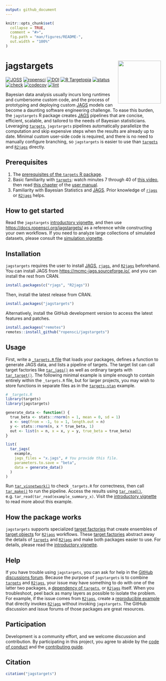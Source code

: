```yaml
---
output: github_document
---
```


```r
knitr::opts_chunk$set(
  collapse = TRUE,
  comment = "#>",
  fig.path = "man/figures/README-",
  out.width = "100%"
)
```

# jagstargets <img src='man/figures/logo.png' align="right" height="139"/>

[![JOSS](https://joss.theoj.org/papers/759f48d9ae7bc57e318e2d0ecc00569e/status.svg)](https://joss.theoj.org/papers/759f48d9ae7bc57e318e2d0ecc00569e)
[![ropensci](https://badges.ropensci.org/425_status.svg)](https://github.com/ropensci/software-review/issues/425)
[![DOI](https://zenodo.org/badge/321076424.svg)](https://zenodo.org/badge/latestdoi/321076424)
[![R Targetopia](https://img.shields.io/badge/R_Targetopia-member-blue?style=flat&labelColor=gray)](https://wlandau.github.io/targetopia/)
<!--[![cran](https://www.r-pkg.org/badges/version/jagstargets)](https://cran.r-project.org/package=jagstargets)-->
[![status](https://www.repostatus.org/badges/latest/active.svg)](https://www.repostatus.org/#active)
[![check](https://github.com/ropensci/jagstargets/workflows/check/badge.svg)](https://github.com/ropensci/jagstargets/actions?query=workflow%3Acheck)
[![codecov](https://codecov.io/gh/ropensci/jagstargets/branch/main/graph/badge.svg?token=3T5DlLwUVl)](https://codecov.io/gh/ropensci/jagstargets)
[![lint](https://github.com/ropensci/jagstargets/workflows/lint/badge.svg)](https://github.com/ropensci/jagstargets/actions?query=workflow%3Alint)

Bayesian data analysis usually incurs long runtimes and cumbersome custom code, and the process of prototyping and deploying custom [JAGS](https://mcmc-jags.sourceforge.io) models can become a daunting software engineering challenge. To ease this burden, the `jagstargets` R package creates [JAGS](https://mcmc-jags.sourceforge.io) pipelines that are concise, efficient, scalable, and tailored to the needs of Bayesian statisticians. Leveraging [`targets`](https://docs.ropensci.org/targets/), `jagstargets` pipelines automatically parallelize the computation and skip expensive steps when the results are already up to date. Minimal custom user-side code is required, and there is no need to manually configure branching, so `jagstargets` is easier to use than [`targets`](https://docs.ropensci.org/targets/) and [`R2jags`](https://CRAN.R-project.org/package=R2jags) directly.

## Prerequisites

1. The [prerequisites of the `targets` R package](https://docs.ropensci.org/targets/#prerequisites).
1. Basic familiarity with [`targets`](https://docs.ropensci.org/targets/): watch minutes 7 through 40 of [this video](https://youtu.be/Gqn7Xn4d5NI?t=439), then read [this chapter](https://books.ropensci.org/targets/walkthrough.html) of the [user manual](https://books.ropensci.org/targets/).
1. Familiarity with Bayesian Statistics and [JAGS](https://mcmc-jags.sourceforge.io/). Prior knowledge of [`rjags`](https://cran.r-project.org/package=rjags) or [`R2jags`](https://cran.r-project.org/package=R2jags) helps.

## How to get started

Read the `jagstargets` [introductory vignette](https://docs.ropensci.org/jagstargets/articles/introduction.html), and then use <https://docs.ropensci.org/jagstargets/> as a reference while constructing your own workflows. If you need to analyze large collections of simulated datasets, please consult the [simulation vignette](https://docs.ropensci.org/jagstargets/articles/simulation.html).

## Installation

`jagstargets` requires the user to install [JAGS](https://mcmc-jags.sourceforge.io/), [`rjags`](https://CRAN.R-project.org/package=rjags), and [`R2jags`](https://CRAN.R-project.org/package=R2jags) beforehand. You can install JAGS from <https://mcmc-jags.sourceforge.io/>, and you can install the rest from CRAN.

```r
install.packages(c("rjags", "R2jags"))
```

Then, install the latest release from CRAN.

```r
install.packages("jagstargets")
```

Alternatively, install the GitHub development version to access the latest features and patches.

```r
install.packages("remotes")
remotes::install_github("ropensci/jagstargets")
```

## Usage

First, write a [`_targets.R` file](https://books.ropensci.org/targets/walkthrough.html) that loads your packages, defines a function to generate JAGS data, and lists a pipeline of targets. The target list can call target factories like [`tar_jags()`](https://docs.ropensci.org/jagstargets/reference/tar_jags.html) as well as ordinary targets with [`tar_target()`](https://docs.ropensci.org/targets/reference/tar_target.html). The following minimal example is simple enough to contain entirely within the `_targets.R` file, but for larger projects, you may wish to store functions in separate files as in the [`targets-stan`](https://github.com/wlandau/targets-stan) example.

```r
# _targets.R
library(targets)
library(jagstargets)

generate_data <- function() {
  true_beta <- stats::rnorm(n = 1, mean = 0, sd = 1)
  x <- seq(from = -1, to = 1, length.out = n)
  y <- stats::rnorm(n, x * true_beta, 1)
  out <- list(n = n, x = x, y = y, true_beta = true_beta)
}

list(
  tar_jags(
    example,
    jags_files = "x.jags", # You provide this file.
    parameters.to.save = "beta",
    data = generate_data()
  )
)
```

Run [`tar_visnetwork()`](https://docs.ropensci.org/targets/reference/tar_visnetwork.html) to check `_targets.R` for correctness, then call [`tar_make()`](https://docs.ropensci.org/targets/reference/tar_make.html) to run the pipeline. Access the results using [`tar_read()`](https://docs.ropensci.org/targets/reference/tar_read.html), e.g. `tar_read(tar_read(example_summary_x)`. Visit the [introductory vignette](https://docs.ropensci.org/jagstargets/articles/introduction.html) to read more about this example.

## How the package works

`jagstargets` supports specialized [target factories](https://ropensci.org/blog/2021/02/03/targets/#target-factories) that create ensembles of [target objects](https://docs.ropensci.org/targets/reference/tar_target.html) for [`R2jags`](https://CRAN.R-project.org/package=R2jags) workflows. These [target factories](https://ropensci.org/blog/2021/02/03/targets/#target-factories) abstract away the details of [`targets`](https://docs.ropensci.org/targets/) and [`R2jags`](https://CRAN.R-project.org/package=R2jags) and make both packages easier to use. For details, please read the [introductory vignette](https://docs.ropensci.org/jagstargets/articles/introduction.html).

## Help

If you have trouble using `jagstargets`, you can ask for help in the [GitHub discussions forum](https://github.com/ropensci/jagstargets/discussions/categories/help). Because the purpose of `jagstargets` is to combine [`targets`](https://docs.ropensci.org/targets/) and [`R2jags`](https://CRAN.R-project.org/package=R2jags), your issue may have something to do with one of the latter two packages, a [dependency of `targets`](https://github.com/ropensci/targets/blob/4e3ef2a6c986f558a25e544416f480fc01236b6b/DESCRIPTION#L49-L88), or [`R2jags`](https://CRAN.R-project.org/package=R2jags) itself. When you troubleshoot, peel back as many layers as possible to isolate the problem. For example, if the issue comes from [`R2jags`](https://CRAN.R-project.org/package=R2jags), create a [reproducible example](https://reprex.tidyverse.org) that directly invokes [`R2jags`](https://CRAN.R-project.org/package=R2jags) without invoking `jagstargets`. The GitHub discussion and issue forums of those packages are great resources.

## Participation

Development is a community effort, and we welcome discussion and contribution. By participating in this project, you agree to abide by the [code of conduct](https://ropensci.org/code-of-conduct/) and the [contributing guide](https://github.com/ropensci/jagstargets/blob/main/CONTRIBUTING.md).

## Citation

```r
citation("jagstargets")
```
